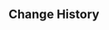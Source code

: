{{Repertoire of Myriad Melodies Score
|name        = Makani 'olu'olu
|image       = Repertoire of Myriad Melodies Cover 63.png
|album       = Natlan: Land of Tleyaoyotl
|order       = 5
|region      = Natlan
|soundtrack  = Makani 'olu'olu
|bpm         = 140
|duration    = 1m 58s
|level_1     = Normal
|stars_1     = 2
|reward_1    = Repertoire Coins*20
|notes_1     = 171
|level_2     = Hard
|stars_2     = 4
|reward_2    = Repertoire Coins*40
|notes_2     = 255
|level_3     = Pro
|stars_3     = 6
|reward_3    = Repertoire Coins*60
|notes_3     = 316
|level_4     = Legendary
|stars_4     = 7
|notes_4     = 402
}}

==Change History==
{{Change History|5.5}}